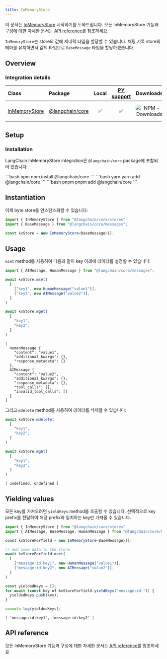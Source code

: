 ```yaml
---
title: InMemoryStore
---
```


이 문서는 [InMemoryStore](/oss/integrations/stores) 시작하기를 도와드립니다. 모든 InMemoryStore 기능과 구성에 대한 자세한 문서는 [API reference](https://api.js.langchain.com/classes/langchain_core.stores.InMemoryStore.html)를 참조하세요.

`InMemoryStore`는 store의 값에 제네릭 타입을 할당할 수 있습니다. 채팅 기록 store의 테마를 유지하면서 값의 타입으로 `BaseMessage` 타입을 할당하겠습니다.

## Overview

### Integration details

| Class | Package | Local | [PY support](https://python.langchain.com/docs/integrations/stores/in_memory/) | Downloads | Version |
| :--- | :--- | :---: | :---: |  :---: | :---: |
| [InMemoryStore](https://api.js.langchain.com/classes/langchain_core.stores.InMemoryStore.html) | [@langchain/core](https://api.js.langchain.com/modules/langchain_core.stores.html) | ✅ | ✅ | ![NPM - Downloads](https://img.shields.io/npm/dm/@langchain/core?style=flat-square&label=%20&) | ![NPM - Version](https://img.shields.io/npm/v/@langchain/core?style=flat-square&label=%20&) |

## Setup

### Installation

LangChain InMemoryStore integration은 `@langchain/core` package에 포함되어 있습니다:

<CodeGroup>
```bash npm
npm install @langchain/core
```
```bash yarn
yarn add @langchain/core
```
```bash pnpm
pnpm add @langchain/core
```
</CodeGroup>

## Instantiation

이제 byte store를 인스턴스화할 수 있습니다:

```typescript
import { InMemoryStore } from "@langchain/core/stores"
import { BaseMessage } from "@langchain/core/messages";

const kvStore = new InMemoryStore<BaseMessage>();
```

## Usage

`mset` method를 사용하여 다음과 같이 key 아래에 데이터를 설정할 수 있습니다:

```typescript
import { AIMessage, HumanMessage } from "@langchain/core/messages";

await kvStore.mset(
  [
    ["key1", new HumanMessage("value1")],
    ["key2", new AIMessage("value2")],
  ]
)

await kvStore.mget(
  [
    "key1",
    "key2",
  ]
)
```

```output
[
  HumanMessage {
    "content": "value1",
    "additional_kwargs": {},
    "response_metadata": {}
  },
  AIMessage {
    "content": "value2",
    "additional_kwargs": {},
    "response_metadata": {},
    "tool_calls": [],
    "invalid_tool_calls": []
  }
]
```

그리고 `mdelete` method를 사용하여 데이터를 삭제할 수 있습니다:

```typescript
await kvStore.mdelete(
  [
    "key1",
    "key2",
  ]
)

await kvStore.mget(
  [
    "key1",
    "key2",
  ]
)
```

```output
[ undefined, undefined ]
```

## Yielding values

모든 key를 가져오려면 `yieldKeys` method를 호출할 수 있습니다. 선택적으로 key prefix를 전달하여 해당 prefix와 일치하는 key만 가져올 수 있습니다.

```typescript
import { InMemoryStore } from "@langchain/core/stores"
import { AIMessage, BaseMessage, HumanMessage } from "@langchain/core/messages";

const kvStoreForYield = new InMemoryStore<BaseMessage>();

// Add some data to the store
await kvStoreForYield.mset(
  [
    ["message:id:key1", new HumanMessage("value1")],
    ["message:id:key2", new AIMessage("value2")],
  ]
)

const yieldedKeys = [];
for await (const key of kvStoreForYield.yieldKeys("message:id:")) {
  yieldedKeys.push(key);
}

console.log(yieldedKeys);
```

```output
[ 'message:id:key1', 'message:id:key2' ]
```

## API reference

모든 InMemoryStore 기능과 구성에 대한 자세한 문서는 [API reference](https://api.js.langchain.com/classes/langchain_core.stores.InMemoryStore.html)를 참조하세요